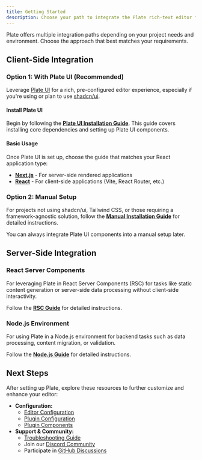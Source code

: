 ```yaml
---
title: Getting Started
description: Choose your path to integrate the Plate rich-text editor framework into your React project.
---
```


Plate offers multiple integration paths depending on your project needs and environment. Choose the approach that best matches your requirements.

## Client-Side Integration

### Option 1: With Plate UI (Recommended)

Leverage [Plate UI](/docs/plate-ui) for a rich, pre-configured editor experience, especially if you're using or plan to use [shadcn/ui](https://ui.shadcn.com/).

<Steps>

#### Install Plate UI

Begin by following the **[Plate UI Installation Guide](./installation/plate-ui)**. This guide covers installing core dependencies and setting up Plate UI components.

#### Basic Usage

Once Plate UI is set up, choose the guide that matches your React application type:

*   **[Next.js](./installation/next)** - For server-side rendered applications
*   **[React](./installation/react)** - For client-side applications (Vite, React Router, etc.)

</Steps>

### Option 2: Manual Setup

For projects not using shadcn/ui, Tailwind CSS, or those requiring a framework-agnostic solution, follow the **[Manual Installation Guide](./installation/manual)** for detailed instructions.

<Callout type="note">
  You can always integrate Plate UI components into a manual setup later.
</Callout>

## Server-Side Integration

### React Server Components

For leveraging Plate in React Server Components (RSC) for tasks like static content generation or server-side data processing without client-side interactivity.

Follow the **[RSC Guide](./installation/rsc)** for detailed instructions.

### Node.js Environment

For using Plate in a Node.js environment for backend tasks such as data processing, content migration, or validation.

Follow the **[Node.js Guide](./installation/node)** for detailed instructions.

## Next Steps

After setting up Plate, explore these resources to further customize and enhance your editor:

-   **Configuration:**
    -   [Editor Configuration](/docs/editor)
    -   [Plugin Configuration](/docs/plugin)
    -   [Plugin Components](/docs/plugin-components)
-   **Support & Community:**
    -   [Troubleshooting Guide](/docs/troubleshooting)
    -   Join our [Discord Community](https://discord.gg/mAZRuBzGM3)
    -   Participate in [GitHub Discussions](https://github.com/udecode/plate/discussions)
